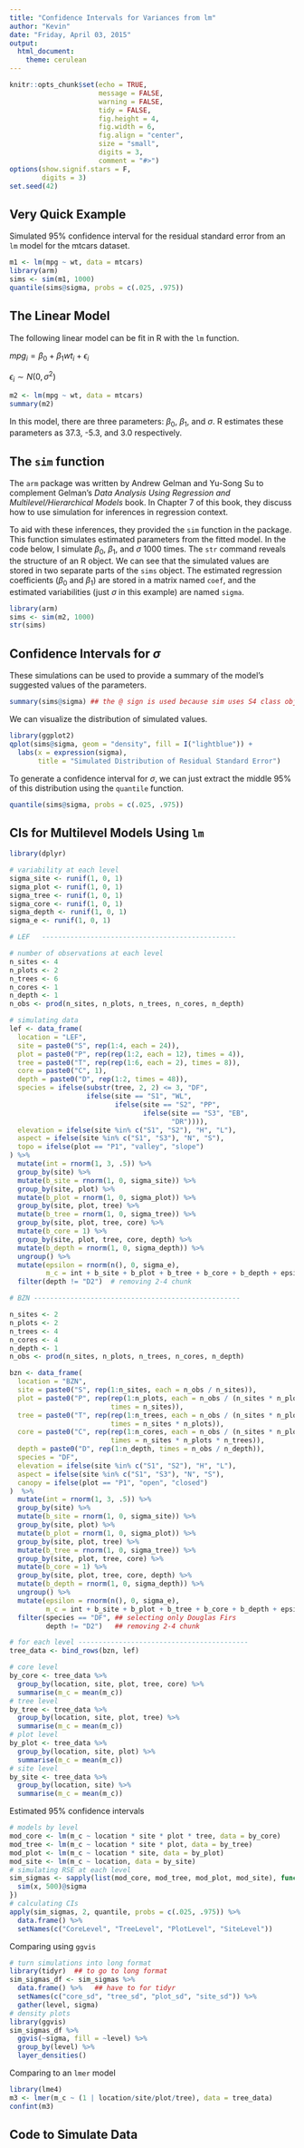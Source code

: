 ```yaml
---
title: "Confidence Intervals for Variances from lm"
author: "Kevin"
date: "Friday, April 03, 2015"
output: 
  html_document:
    theme: cerulean
---
```


```r
knitr::opts_chunk$set(echo = TRUE, 
                      message = FALSE, 
                      warning = FALSE, 
                      tidy = FALSE, 
                      fig.height = 4, 
                      fig.width = 6, 
                      fig.align = "center", 
                      size = "small", 
                      digits = 3, 
                      comment = "#>")
options(show.signif.stars = F, 
        digits = 3)
set.seed(42)
```


## Very Quick Example

Simulated 95% confidence interval for the residual standard error from an `lm` model for the mtcars dataset.

```r
m1 <- lm(mpg ~ wt, data = mtcars)
library(arm)
sims <- sim(m1, 1000)
quantile(sims@sigma, probs = c(.025, .975))
```

## The Linear Model

The following linear model can be fit in R with the `lm` function.

$mpg_i = \beta_{0} + \beta_{1} wt_{i} + \epsilon_{i}$

$\epsilon_i \sim N(0, \sigma^2)$

```r
m2 <- lm(mpg ~ wt, data = mtcars)
summary(m2)
```

In this model, there are three parameters: $\beta_0$, $\beta_1$, and $\sigma$.  R estimates these parameters as 37.3, -5.3, and 3.0 respectively.  

## The `sim` function

The `arm` package was written by Andrew Gelman and Yu-Song Su to complement Gelman's *Data Analysis Using Regression and Multilevel/Hierarchical
Models* book.  In Chapter 7 of this book, they discuss how to use simulation for inferences in regression context.

To aid with these inferences, they provided the `sim` function in the package.  This function simulates estimated parameters from the fitted model.  In the code below, I simulate $\beta_0$, $\beta_1$, and $\sigma$ 1000 times.  The `str` command reveals the structure of an R object.  We can see that the simulated values are stored in two separate parts of the `sims` object.  The estimated regression coefficients ($\beta_0$ and $\beta_1$) are stored in a matrix named `coef`, and the estimated variabilities (just $\sigma$ in this example) are named `sigma`.

```r
library(arm)
sims <- sim(m2, 1000)
str(sims)
```

## Confidence Intervals for $\sigma$

These simulations can be used to provide a summary of the model's suggested values of the parameters.

```r
summary(sims@sigma) ## the @ sign is used because sim uses S4 class objects
```

We can visualize the distribution of simulated values.

```r
library(ggplot2)
qplot(sims@sigma, geom = "density", fill = I("lightblue")) + 
  labs(x = expression(sigma), 
       title = "Simulated Distribution of Residual Standard Error")
```

To generate a confidence interval for $\sigma$, we can just extract the middle 95% of this distribution using the `quantile` function.

```r
quantile(sims@sigma, probs = c(.025, .975))
```

## CIs for Multilevel Models Using `lm`

```r
library(dplyr)

# variability at each level
sigma_site <- runif(1, 0, 1)
sigma_plot <- runif(1, 0, 1)
sigma_tree <- runif(1, 0, 1)
sigma_core <- runif(1, 0, 1)
sigma_depth <- runif(1, 0, 1)
sigma_e <- runif(1, 0, 1)

# LEF   ------------------------------------------------

# number of observations at each level
n_sites <- 4
n_plots <- 2
n_trees <- 6
n_cores <- 1
n_depth <- 1
n_obs <- prod(n_sites, n_plots, n_trees, n_cores, n_depth)

# simulating data
lef <- data_frame(
  location = "LEF", 
  site = paste0("S", rep(1:4, each = 24)), 
  plot = paste0("P", rep(rep(1:2, each = 12), times = 4)), 
  tree = paste0("T", rep(rep(1:6, each = 2), times = 8)), 
  core = paste0("C", 1), 
  depth = paste0("D", rep(1:2, times = 48)), 
  species = ifelse(substr(tree, 2, 2) <= 3, "DF", 
                   ifelse(site == "S1", "WL", 
                          ifelse(site == "S2", "PP", 
                                 ifelse(site == "S3", "EB", 
                                        "DR")))), 
  elevation = ifelse(site %in% c("S1", "S2"), "H", "L"), 
  aspect = ifelse(site %in% c("S1", "S3"), "N", "S"), 
  topo = ifelse(plot == "P1", "valley", "slope")
) %>% 
  mutate(int = rnorm(1, 3, .5)) %>% 
  group_by(site) %>% 
  mutate(b_site = rnorm(1, 0, sigma_site)) %>% 
  group_by(site, plot) %>% 
  mutate(b_plot = rnorm(1, 0, sigma_plot)) %>% 
  group_by(site, plot, tree) %>% 
  mutate(b_tree = rnorm(1, 0, sigma_tree)) %>% 
  group_by(site, plot, tree, core) %>% 
  mutate(b_core = 1) %>% 
  group_by(site, plot, tree, core, depth) %>% 
  mutate(b_depth = rnorm(1, 0, sigma_depth)) %>% 
  ungroup() %>% 
  mutate(epsilon = rnorm(n(), 0, sigma_e), 
         m_c = int + b_site + b_plot + b_tree + b_core + b_depth + epsilon)  %>% 
  filter(depth != "D2")  # removing 2-4 chunk

# BZN ---------------------------------------------------

n_sites <- 2
n_plots <- 2
n_trees <- 4
n_cores <- 4
n_depth <- 1
n_obs <- prod(n_sites, n_plots, n_trees, n_cores, n_depth)

bzn <- data_frame(
  location = "BZN", 
  site = paste0("S", rep(1:n_sites, each = n_obs / n_sites)), 
  plot = paste0("P", rep(rep(1:n_plots, each = n_obs / (n_sites * n_plots)), 
                         times = n_sites)), 
  tree = paste0("T", rep(rep(1:n_trees, each = n_obs / (n_sites * n_plots * n_trees)), 
                         times = n_sites * n_plots)), 
  core = paste0("C", rep(rep(1:n_cores, each = n_obs / (n_sites * n_plots * n_trees * n_cores)), 
                         times = n_sites * n_plots * n_trees)), 
  depth = paste0("D", rep(1:n_depth, times = n_obs / n_depth)), 
  species = "DF", 
  elevation = ifelse(site %in% c("S1", "S2"), "H", "L"), 
  aspect = ifelse(site %in% c("S1", "S3"), "N", "S"), 
  canopy = ifelse(plot == "P1", "open", "closed")
)  %>% 
  mutate(int = rnorm(1, 3, .5)) %>% 
  group_by(site) %>% 
  mutate(b_site = rnorm(1, 0, sigma_site)) %>% 
  group_by(site, plot) %>% 
  mutate(b_plot = rnorm(1, 0, sigma_plot)) %>% 
  group_by(site, plot, tree) %>% 
  mutate(b_tree = rnorm(1, 0, sigma_tree)) %>% 
  group_by(site, plot, tree, core) %>% 
  mutate(b_core = 1) %>% 
  group_by(site, plot, tree, core, depth) %>% 
  mutate(b_depth = rnorm(1, 0, sigma_depth)) %>% 
  ungroup() %>% 
  mutate(epsilon = rnorm(n(), 0, sigma_e), 
         m_c = int + b_site + b_plot + b_tree + b_core + b_depth + epsilon)  %>% 
  filter(species == "DF", ## selecting only Douglas Firs
         depth != "D2")   ## removing 2-4 chunk

# for each level ------------------------------------------
tree_data <- bind_rows(bzn, lef)

# core level
by_core <- tree_data %>% 
  group_by(location, site, plot, tree, core) %>% 
  summarise(m_c = mean(m_c))
# tree level
by_tree <- tree_data %>% 
  group_by(location, site, plot, tree) %>% 
  summarise(m_c = mean(m_c))
# plot level
by_plot <- tree_data %>% 
  group_by(location, site, plot) %>% 
  summarise(m_c = mean(m_c))
# site level
by_site <- tree_data %>% 
  group_by(location, site) %>% 
  summarise(m_c = mean(m_c))
```

Estimated 95% confidence intervals

```r
# models by level
mod_core <- lm(m_c ~ location * site * plot * tree, data = by_core)
mod_tree <- lm(m_c ~ location * site * plot, data = by_tree)
mod_plot <- lm(m_c ~ location * site, data = by_plot)
mod_site <- lm(m_c ~ location, data = by_site)
# simulating RSE at each level
sim_sigmas <- sapply(list(mod_core, mod_tree, mod_plot, mod_site), function(x) {
  sim(x, 500)@sigma
})
# calculating CIs
apply(sim_sigmas, 2, quantile, probs = c(.025, .975)) %>% 
  data.frame() %>% 
  setNames(c("CoreLevel", "TreeLevel", "PlotLevel", "SiteLevel"))
```

Comparing using `ggvis`

```r
# turn simulations into long format
library(tidyr)  ## to go to long format
sim_sigmas_df <- sim_sigmas %>% 
  data.frame() %>%   ## have to for tidyr
  setNames(c("core_sd", "tree_sd", "plot_sd", "site_sd")) %>% 
  gather(level, sigma)
# density plots
library(ggvis)
sim_sigmas_df %>% 
  ggvis(~sigma, fill = ~level) %>% 
  group_by(level) %>% 
  layer_densities()
```

Comparing to an `lmer` model

```r
library(lme4)
m3 <- lmer(m_c ~ (1 | location/site/plot/tree), data = tree_data)
confint(m3)
```


## Code to Simulate Data

```r
```




